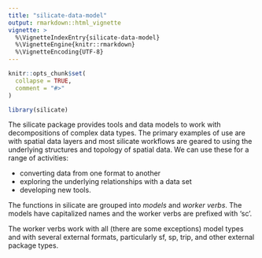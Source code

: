 ```yaml
---
title: "silicate-data-model"
output: rmarkdown::html_vignette
vignette: >
  %\VignetteIndexEntry{silicate-data-model}
  %\VignetteEngine{knitr::rmarkdown}
  %\VignetteEncoding{UTF-8}
---
```


```r
knitr::opts_chunk$set(
  collapse = TRUE,
  comment = "#>"
)
```

```r
library(silicate)
```

The silicate package provides tools and data models to work with decompositions of complex data types. The primary examples of use are
with spatial data layers and most silicate workflows are geared to using the underlying structures and topology of spatial data. We can use these for a range of activities: 

* converting data from one format to another
* exploring the underlying relationships with a data set
* developing new tools. 

The functions in silicate are grouped into *models* and *worker verbs*. The models have capitalized names and the worker verbs are prefixed with 'sc'. 

The worker verbs work with all (there are some exceptions) model types and with several external formats, particularly sf, sp, trip, and other external package types.  
